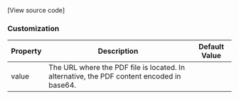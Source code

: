 
[View source code]

### Customization

| Property      | Description                                                                            | Default Value |
| ------------- | -------------------------------------------------------------------------------------- | ------------- |
| value    | The URL where the PDF file is located. In alternative, the PDF content encoded in base64.                  |          |

<Story id="visualization-pdf-viewer--default" />
